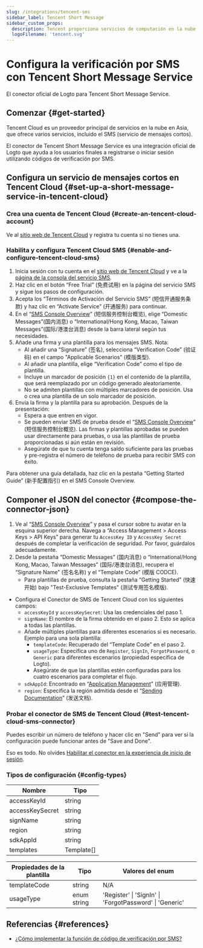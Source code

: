 ```yaml
---
slug: /integrations/tencent-sms
sidebar_label: Tencent Short Message
sidebar_custom_props:
  description: Tencent proporciona servicios de computación en la nube para negocios en línea.
  logoFilename: 'tencent.svg'
---
```



# Configura la verificación por SMS con Tencent Short Message Service

El conector oficial de Logto para Tencent Short Message Service.

<GuideTip />

## Comenzar \{#get-started}

Tencent Cloud es un proveedor principal de servicios en la nube en Asia, que ofrece varios servicios, incluido el SMS (servicio de mensajes cortos).

El conector de Tencent Short Message Service es una integración oficial de Logto que ayuda a los usuarios finales a registrarse o iniciar sesión utilizando códigos de verificación por SMS.

## Configura un servicio de mensajes cortos en Tencent Cloud \{#set-up-a-short-message-service-in-tencent-cloud}

### Crea una cuenta de Tencent Cloud \{#create-an-tencent-cloud-account}

Ve al [sitio web de Tencent Cloud](https://cloud.tencent.com/) y registra tu cuenta si no tienes una.

### Habilita y configura Tencent Cloud SMS \{#enable-and-configure-tencent-cloud-sms}

1. Inicia sesión con tu cuenta en el [sitio web de Tencent Cloud](https://cloud.tencent.com/) y ve a la [página de la consola del servicio SMS](https://cloud.tencent.com/product/sms).
2. Haz clic en el botón “Free Trial” (免费试用) en la página del servicio SMS y sigue los pasos de configuración.
3. Acepta los “Términos de Activación del Servicio SMS” (短信开通服务条款) y haz clic en “Activate Service” (开通服务) para continuar.
4. En el “[SMS Console Overview](https://console.cloud.tencent.com/smsv2)” (短信服务控制台概览), elige “Domestic Messages”(国内消息) o “International/Hong Kong, Macao, Taiwan Messages”(国际/港澳台消息) desde la barra lateral según tus necesidades.
5. Añade una firma y una plantilla para los mensajes SMS. Nota:
   - Al añadir una “Signature” (签名), selecciona “Verification Code” (验证码) en el campo "Applicable Scenarios" (模版类型).
   - Al añadir una plantilla, elige “Verification Code” como el tipo de plantilla.
   - Incluye un marcador de posición `{1}` en el contenido de la plantilla, que será reemplazado por un código generado aleatoriamente.
   - No se admiten plantillas con múltiples marcadores de posición. Usa o crea una plantilla de un solo marcador de posición.
6. Envía la firma y la plantilla para su aprobación. Después de la presentación:
   - Espera a que entren en vigor.
   - Se pueden enviar SMS de prueba desde el “[SMS Console Overview](https://console.cloud.tencent.com/smsv2)” (短信服务控制台概览). Las firmas y plantillas aprobadas se pueden usar directamente para pruebas, o usa las plantillas de prueba proporcionadas si aún están en revisión.
   - Asegúrate de que tu cuenta tenga saldo suficiente para las pruebas y pre-registra el número de teléfono de prueba para recibir SMS con éxito.

Para obtener una guía detallada, haz clic en la pestaña “Getting Started Guide” (新手配置指引) en el SMS Console Overview.

## Componer el JSON del conector \{#compose-the-connector-json}

1. Ve al “[SMS Console Overview](https://console.cloud.tencent.com/smsv2)” y pasa el cursor sobre tu avatar en la esquina superior derecha. Navega a “Access Management > Access Keys > API Keys” para generar tu `AccessKey ID` y `AccessKey Secret` después de completar la verificación de seguridad. Por favor, guárdalos adecuadamente.
2. Desde la pestaña “Domestic Messages” (国内消息) o “International/Hong Kong, Macao, Taiwan Messages” (国际/港澳台消息), recupera el “Signature Name” (签名名称) y el “Template Code” (模版 CODCE).
   - Para plantillas de prueba, consulta la pestaña “Getting Started” (快速开始) bajo "Test-Exclusive Templates" (测试专用签名模版).

- Configura el Conector de SMS de Tencent Cloud con los siguientes campos:
  - `accessKeyId` y `accessKeySecret`: Usa las credenciales del paso 1.
  - `signName`: El nombre de la firma obtenido en el paso 2. Esto se aplica a todas las plantillas.
  - Añade múltiples plantillas para diferentes escenarios si es necesario. Ejemplo para una sola plantilla:
    - `templateCode`: Recuperado del “Template Code” en el paso 2.
    - `usageType`: Especifica uno de `Register`, `SignIn`, `ForgotPassword`, o `Generic` para diferentes escenarios (propiedad específica de Logto).
    - Asegúrate de que las plantillas estén configuradas para los cuatro escenarios para completar el flujo.
  - `sdkAppId`: Encontrado en “[Application Management](https://console.cloud.tencent.com/smsv2/app-manage)” (应用管理).
  - `region`: Especifica la región admitida desde el “[Sending Documentation](https://cloud.tencent.com/document/api/382/52071#.E5.9C.B0.E5.9F.9F.E5.88.97.E8.A1.A8)” (发送文档).

### Probar el conector de SMS de Tencent Cloud \{#test-tencent-cloud-sms-connector}

Puedes escribir un número de teléfono y hacer clic en "Send" para ver si la configuración puede funcionar antes de "Save and Done".

Eso es todo. No olvides [Habilitar el conector en la experiencia de inicio de sesión](/connectors/sms-connectors#enable-phone-number-sign-up-or-sign-in).

### Tipos de configuración \{#config-types}

| Nombre          | Tipo       |
| --------------- | ---------- |
| accessKeyId     | string     |
| accessKeySecret | string     |
| signName        | string     |
| region          | string     |
| sdkAppId        | string     |
| templates       | Template[] |

| Propiedades de la plantilla | Tipo        | Valores del enum                                        |
| --------------------------- | ----------- | ------------------------------------------------------- |
| templateCode                | string      | N/A                                                     |
| usageType                   | enum string | 'Register' \| 'SignIn' \| 'ForgotPassword' \| 'Generic' |

## Referencias \{#references}

- [¿Cómo implementar la función de código de verificación por SMS?](https://cloud.tencent.com/document/product/382/43070)
